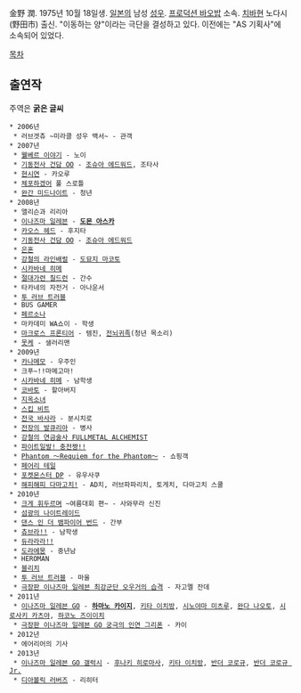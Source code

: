 金野 潤. 1975년 10월 18일생. [[일본]]의 남성 [[성우]]. [[프로덕션 바오밥]] 소속. [[치바]]현 노다시(野田市) 출신. "이동하는 양"이라는 극단을 결성하고 있다. 이전에는 "AS 기획사"에 소속되어 있었다.

[[목차]]

== 출연작 ==
주역은 '''굵은 글씨'''

 * 2006년
  * 러브겟츄 ~미라클 성우 백서~ - 관객
 * 2007년
  * [[웰베르 이야기]] - 노이
  * [[기동전사 건담 OO]] - [[조슈아 에드워드]], 조타사
  * [[현시연]] - 카오루
  * [[체포하겠어]] 풀 스로틀
  * [[완간 미드나이트]] - 청년
 * 2008년
  * 앨리슨과 리리아
  * [[이나즈마 일레븐]] - '''[[도몬 아스카]]'''
  * [[카오스 헤드]] - 후지타
  * [[기동전사 건담 OO]] - [[조슈아 에드워드]]
  * [[은혼]]
  * [[강철의 라인배럴]] - [[도묘지 마코토]]
  * [[시카바네 히메]]
  * [[절대가련 칠드런]] - 간수
  * 타카네의 자전거 - 아나운서
  * [[투 러브 트러블]]
  * BUS GAMER
  * [[페르소나]]
  * 마카데미 WA쇼이 - 학생
  * [[마크로스 프론티어]] - 템진, [[전뇌귀족]](청년 목소리)
  * [[못케]] - 샐러리맨
 * 2009년
  * [[카나메모]] - 우주인
  * 크푸~!!마메고마!
  * [[시카바네 히메]] - 남학생
  * [[코바토]] - 할아버지
  * [[지옥소녀]]
  * [[스킵 비트]]
  * [[전국 바사라]] - 분시치로
  * [[전장의 발큐리아]] - 병사
  * [[강철의 연금술사 FULLMETAL ALCHEMIST]]
  * [[파이트일발! 충전쨩!!]]
  * [[Phantom 〜Requiem for the Phantom〜]] - 쇼핑객
  * [[페어리 테일]]
  * [[포켓몬스터 DP]] - 유우사쿠
  * [[해피해피 다마고치!]] - AD치, 러브파파리치, 토게치, 다마고치 스쿨
 * 2010년
  * [[크게 휘두르며]] ~여름대회 편~ - 사와무라 신진
  * [[섬광의 나이트레이드]]
  * [[댄스 인 더 뱀파이어 번드]] - 간부
  * [[츄브라!!]] - 남학생
  * [[듀라라라!!]]
  * [[도라에몽]] - 중년남
  * HEROMAN
  * [[블리치]]
  * [[투 러브 트러블]] - 마울
  * [[극장판 이나즈마 일레븐 최강군단 오우거의 습격]] - 자고멜 잔데
 * 2011년
  * [[이나즈마 일레븐 GO]] - '''[[하마노 카이지]]''', [[키타 이치방]], [[시노야마 미츠루]], [[완다 나오토]], [[시로사키 카츠야]], [[하코노 즈이이치]]
  * [[극장판 이나즈마 일레븐 GO 궁극의 인연 그리폰]] - 카이
 * 2012년
  * 에어리어의 기사
 * 2013년
  * [[이나즈마 일레븐 GO 갤럭시]] - [[후나키 히로마사]], [[키타 이치방]], [[반더 코로규]], [[반더 코로규 Jr.]]
  * [[디아볼릭 러버즈]] - 리히터
  
